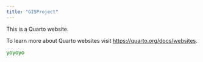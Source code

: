 ```yaml
---
title: "GISProject"
---
```


This is a Quarto website.

To learn more about Quarto websites visit <https://quarto.org/docs/websites>.

::: {#newdiv style="color:green;"}
yoyoyo
:::
